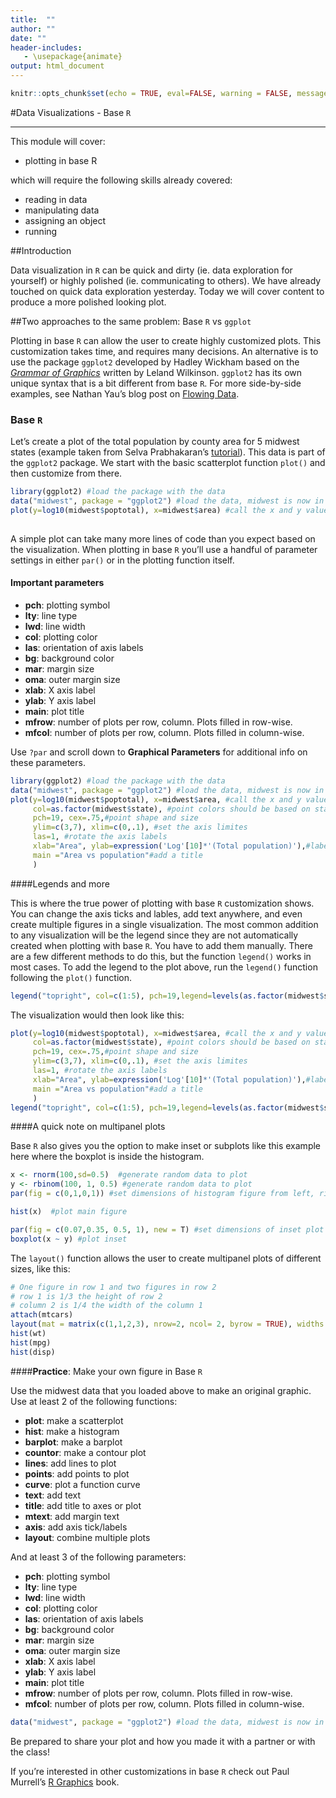 ```yaml
---
title:  ""
author: ""
date: ""
header-includes:
   - \usepackage{animate}
output: html_document
---
```


```r

knitr::opts_chunk$set(echo = TRUE, eval=FALSE, warning = FALSE, message = FALSE, fig.align ="center")

```

#Data Visualizations - Base `R`

***

This module will cover: 

  - plotting in base R
  
which will require the following skills already covered:

  - reading in data
  - manipulating data  
  - assigning an object
  - running


##Introduction

Data visualization in `R` can be quick and dirty (ie. data exploration for yourself) or highly polished (ie. communicating to others). We have already touched on quick data exploration yesterday. Today we will cover content to produce a more polished looking plot. 

##Two approaches to the same problem: Base `R` vs `ggplot`

Plotting in base `R` can allow the user to create highly customized plots. This customization takes time, and requires many decisions. An alternative is to use the package `ggplot2` developed by Hadley Wickham based on the [*Grammar of Graphics*](http://www.springer.com/us/book/9780387245447) written by Leland Wilkinson. `ggplot2` has its own unique syntax that is a bit different from base `R`. 
For more side-by-side examples, see Nathan Yau's blog post on [Flowing Data](https://flowingdata.com/2016/03/22/comparing-ggplot2-and-r-base-graphics/). 

### Base `R`

Let's create a plot of the total population by county area for 5 midwest states (example taken from Selva Prabhakaran's [tutorial](http://r-statistics.co/Top50-Ggplot2-Visualizations-MasterList-R-Code.html#Scatterplot_)). This data is part of the `ggplot2` package. We start with the basic scatterplot function `plot()` and then customize from there. 

```r
library(ggplot2) #load the package with the data
data("midwest", package = "ggplot2") #load the data, midwest is now in the working environment. 
plot(y=log10(midwest$poptotal), x=midwest$area) #call the x and y values 
     
```


A simple plot can take many more lines of code than you expect based on the visualization. When plotting in base `R` you'll use a handful of parameter settings in either `par()` or in the plotting function itself. 

#### Important parameters ###
* **pch**: plotting symbol
* **lty**: line type
* **lwd**: line width
* **col**: plotting color
* **las**: orientation of axis labels 
* **bg**: background color
* **mar**: margin size
* **oma**: outer margin size
* **xlab**: X axis label
* **ylab**: Y axis label
* **main**: plot title
* **mfrow**: number of plots per row, column. Plots filled in row-wise.
* **mfcol**: number of plots per row, column. Plots filled in column-wise.

Use `?par` and scroll down to **Graphical Parameters** for additional info on these parameters.

 
```r
library(ggplot2) #load the package with the data
data("midwest", package = "ggplot2") #load the data, midwest is now in the working environment. 
plot(y=log10(midwest$poptotal), x=midwest$area, #call the x and y values 
     col=as.factor(midwest$state), #point colors should be based on state 
     pch=19, cex=.75,#point shape and size
     ylim=c(3,7), xlim=c(0,.1), #set the axis limites
     las=1, #rotate the axis labels 
     xlab="Area", ylab=expression('Log'[10]*'(Total population)'),#label the axis
     main ="Area vs population"#add a title
     )

```


####Legends and more

This is where the true power of plotting with base `R` customization shows. You can change the axis ticks and lables, add text anywhere, and even create multiple figures in a single visualization. The most common addition to any visualization will be the legend since they are not automatically created when plotting with base `R`. You have to add them manually. There are a few different methods to do this, but the function `legend()` works in most cases. To add the legend to the plot above, run the `legend()` function following the `plot()` function. 

```r
legend("topright", col=c(1:5), pch=19,legend=levels(as.factor(midwest$state)))
```

The visualization would then look like this: 

```r
plot(y=log10(midwest$poptotal), x=midwest$area, #call the x and y values 
     col=as.factor(midwest$state), #point colors should be based on state 
     pch=19, cex=.75,#point shape and size
     ylim=c(3,7), xlim=c(0,.1), #set the axis limites
     las=1, #rotate the axis labels 
     xlab="Area", ylab=expression('Log'[10]*'(Total population)'),#label the axis
     main ="Area vs population"#add a title
     )
legend("topright", col=c(1:5), pch=19,legend=levels(as.factor(midwest$state)))
```



####A quick note on multipanel plots

Base `R` also gives you the option to make inset or subplots like this example here where the boxplot is inside the histogram. 

```r
x <- rnorm(100,sd=0.5)  #generate random data to plot
y <- rbinom(100, 1, 0.5) #generate random data to plot
par(fig = c(0,1,0,1)) #set dimensions of histogram figure from left, right, bottom, and top

hist(x)  #plot main figure

par(fig = c(0.07,0.35, 0.5, 1), new = T) #set dimensions of inset plot  
boxplot(x ~ y) #plot inset

```

The `layout()` function allows the user to create multipanel plots of different sizes, like this: 

```r
# One figure in row 1 and two figures in row 2
# row 1 is 1/3 the height of row 2
# column 2 is 1/4 the width of the column 1 
attach(mtcars)
layout(mat = matrix(c(1,1,2,3), nrow=2, ncol= 2, byrow = TRUE), widths = c(3,1))
hist(wt)
hist(mpg)
hist(disp)

```
####**Practice**: Make your own figure in Base `R`

Use the midwest data that you loaded above to make an original graphic. Use at least 2 of the following functions:

* **plot**: make a scatterplot
* **hist**: make a histogram
* **barplot**: make a barplot
* **countor**: make a contour plot
* **lines**: add lines to plot
* **points**: add points to plot
* **curve**: plot a function curve
* **text**: add text
* **title**: add title to axes or plot
* **mtext**: add margin text
* **axis**: add axis tick/labels
* **layout**: combine multiple plots

And at least 3 of the following parameters:

* **pch**: plotting symbol
* **lty**: line type
* **lwd**: line width
* **col**: plotting color
* **las**: orientation of axis labels 
* **bg**: background color
* **mar**: margin size
* **oma**: outer margin size
* **xlab**: X axis label
* **ylab**: Y axis label
* **main**: plot title
* **mfrow**: number of plots per row, column. Plots filled in row-wise.
* **mfcol**: number of plots per row, column. Plots filled in column-wise.

```r
data("midwest", package = "ggplot2") #load the data, midwest is now in the working environment. 


```

Be prepared to share your plot and how you made it with a partner or with the class!


If you're interested in other customizations in base `R` check out Paul Murrell's [R Graphics](https://www.stat.auckland.ac.nz/~paul/RG2e/) book. 
&nbsp;
